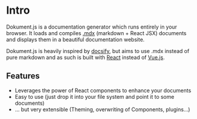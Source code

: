 # Intro

Dokument.js is a documentation generator which runs entirely in your browser. It loads and compiles [.mdx](https://mdxjs.com) (markdown + React JSX) documents and displays them in a beautiful documentation website.

Dokument.js is heavily inspired by [docsify](https://docsify.js.org/#/), but aims to use .mdx instead of pure markdown and as such is built with [React](https://reactjs.org) instead of [Vue.js](https://vuejs.org).

## Features

- Leverages the power of React components to enhance your documents
- Easy to use (just drop it into your file system and point it to some documents)
- ... but very extensible (Theming, overwriting of Components, plugins...)
